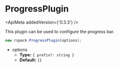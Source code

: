 
# ProgressPlugin

<ApiMeta addedVersion={'0.3.3'} />

This plugin can be used to configure the progress bar.

```js
new rspack.ProgressPlugin(options);
```

- options
  - **Type:** `{ prefix?: string }`
  - **Default:** `{}`
    <Table
      header={[
        {
          name: 'Name',
          key: 'name',
        },
        {
          name: 'Type',
          key: 'type',
        },
        {
          name: 'Default',
          key: 'default',
        },
        {
          name: 'Description',
          key: 'description',
        },
      ]}
      body={[
        {
          name: '`prefix`',
          type: '`string`',
          default: "'Rspack'",
          description: 'The text will be displayed before the progress bar.',
        },
      ]}
    />
